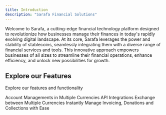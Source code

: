 ```yaml
---
title: Introduction
description: "Sarafa Financial Solutions"
---
```


Welcome to Sarafa, a cutting-edge financial technology platform designed to revolutionize how businesses manage their finances in today's rapidly evolving digital landscape. 
At its core, Sarafa leverages the power and stability of stablecoins, seamlessly integrating them with a diverse range of financial services and tools. 
This innovative approach empowers businesses of all sizes to streamline their financial operations, enhance efficiency, and unlock new possibilities for growth.

## Explore our Features

Explore our features and functionality

<CardGroup cols={2}>
  <Card
    title="Accounts Management"
    icon="palette"
    href="/business/accounts/accounts"
  >
    Account Managements in Multiple Currencies
  </Card>
  <Card
    title="Reference APIs"
    icon="code"
    href="/api-reference/introduction"
  >
    API Integrations
  </Card>
  <Card
    title="Exchange"
    icon="swap"
    href="/business/accounts/exchange"
  >
    Exchange between Multiple Currencies Instantly
  </Card>
  <Card
    title="Paylinks"
    icon="stars"
    href="/paylinks"
  >
    Manage Invoicing, Donations and Collections with Ease
  </Card>
</CardGroup>
